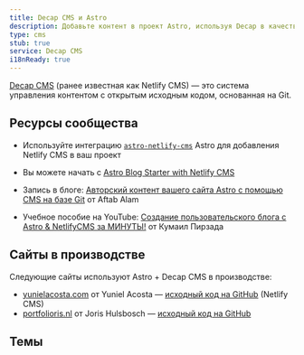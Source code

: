 ```yaml
---
title: Decap CMS и Astro
description: Добавьте контент в проект Astro, используя Decap в качестве CMS
type: cms
stub: true
service: Decap CMS
i18nReady: true
---
```


[Decap CMS](https://www.decapcms.org/) (ранее известная как Netlify CMS) — это система управления контентом с открытым исходным кодом, основанная на Git.

## Ресурсы сообщества 

- Используйте интеграцию [`astro-netlify-cms`](https://github.com/delucis/astro-netlify-cms) Astro для добавления Netlify CMS в ваш проект

- Вы можете начать с [Astro Blog Starter with Netlify CMS](https://github.com/delucis/astro-netlify-cms-starter)

- Запись в блоге: [Авторский контент вашего сайта Astro с помощью CMS на базе Git](https://aalam.vercel.app/blog/astro-and-git-cms-netlify) от Aftab Alam 

- Учебное пособие на YouTube: [Создание пользовательского блога с Astro & NetlifyCMS за МИНУТЫ!](https://www.youtube.com/watch?v=3yip2wSRX_4) от Кумаил Пирзада

## Сайты в производстве

Следующие сайты используют Astro + Decap CMS в производстве:

- [yunielacosta.com](https://www.yunielacosta.com/) от Yuniel Acosta — [исходный код на GitHub](https://github.com/yacosta738/yacosta738.github.io) (Netlify CMS)
- [portfolioris.nl](https://www.portfolioris.nl/) от Joris Hulsbosch — [исходный код на GitHub](https://github.com/portfolioris/portfolioris.nl)

## Темы

<Grid >
  <Card title="Astros" href="https://astro.build/themes/details/astros" thumbnail="astros.png"/>
  <Card title="Enhanced Astro Starter" href="https://astro.build/themes/details/enhanced-astro-starter" thumbnail="enhanced-astro-starter.png"/>
  <Card title="Astro Decap CMS Starter" href="https://astro.build/themes/details/astro-decap-cms-starter" thumbnail="astro-decap-starter.png"/>
</Grid>